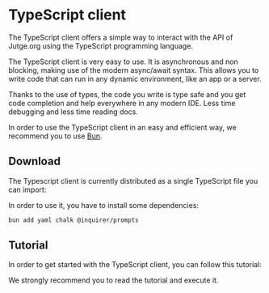 
# TypeScript client

The TypeScript client offers a simple way to interact with the API of Jutge.org using the TypeScript programming language.

The TypeScript client is very easy to use. It is asynchronous and non blocking, making use of the modern async/await syntax. This allows you to write code that can run in any dynamic environment, like an app or a server.

Thanks to the use of types, the code you write is type safe and you get
code completion and help everywhere in any modern IDE. Less time
debugging and less time reading docs.

In order to use the TypeScript client in an easy and efficient way, we
recommend you to use [Bun](https://bun.sh/).

## Download

The Typescript client is currently distributed as a single TypeScript file you can import:

<DownloadClientButton 
    href="/api/clients/typescript" filename="jutge_api_client.ts" />

In order to use it, you have to install some dependencies:

```bash
bun add yaml chalk @inquirer/prompts
```

## Tutorial

In order to get started with the TypeScript client, you can follow this tutorial:

<DownloadClientButton 
    href="/api/tutorials/typescript" filename="tutorial.ts" />

We strongly recommend you to read the tutorial and execute it.